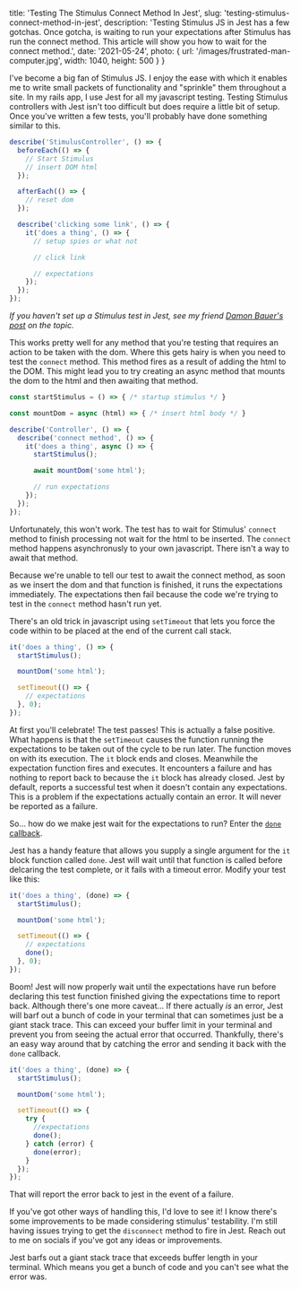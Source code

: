 
  title: 'Testing The Stimulus Connect Method In Jest',
  slug: 'testing-stimulus-connect-method-in-jest',
  description: 'Testing Stimulus JS in Jest has a few gotchas. Once gotcha, is waiting to run your expectations after Stimulus has run the connect method. This article will show you how to wait for the connect method.',
  date: '2021-05-24',
  photo: {
    url: '/images/frustrated-man-computer.jpg',
    width: 1040,
    height: 500
  }
}


I've become a big fan of Stimulus JS. I enjoy the ease with which it enables me to write small packets of functionality and "sprinkle" them throughout a site. In my rails app, I use Jest for all my javascript testing. Testing Stimulus controllers with Jest isn't too difficult but does require a little bit of setup. Once you've written a few tests, you'll probably have done something similar to this.

```javascript
describe('StimulusController', () => {
  beforeEach(() => {
    // Start Stimulus
    // insert DOM html
  });

  afterEach(() => {
    // reset dom
  });

  describe('clicking some link', () => {
    it('does a thing', () => {
      // setup spies or what not

      // click link

      // expectations
    });
  });
});
```

_If you haven't set up a Stimulus test in Jest, see my friend [Damon Bauer's post](https://damonbauer.dev/posts/testing-stimulus-with-jest/) on the topic._

This works pretty well for any method that you're testing that requires an action to be taken with the dom. Where this gets hairy is when you need to test the `connect` method. This method fires as a result of adding the html to the DOM. This might lead you to try creating an async method that mounts the dom to the html and then awaiting that method. 

```javascript
const startStimulus = () => { /* startup stimulus */ }

const mountDom = async (html) => { /* insert html body */ }

describe('Controller', () => {
  describe('connect method', () => {
    it('does a thing', async () => {
      startStimulus();

      await mountDom('some html');

      // run expectations
    });
  });
});
```

Unfortunately, this won't work. The test has to wait for Stimulus' `connect` method to finish processing not wait for the html to be inserted. The `connect` method happens asynchronusly to your own javascript. There isn't a way to await that method.

Because we're unable to tell our test to await the connect method, as soon as we insert the dom and that function is finished, it runs the expectations immediately. The expectations then fail because the code we're trying to test in the `connect` method hasn't run yet.

There's an old trick in javascript using `setTimeout` that lets you force the code within to be placed at the end of the current call stack.

```javascript
it('does a thing', () => {
  startStimulus();

  mountDom('some html');

  setTimeout(() => {
    // expectations
  }, 0);
});
```

At first you'll celebrate! The test passes! This is actually a false positive. What happens is that the `setTimeout` causes the function running the expectations to be taken out of the cycle to be run later. The function moves on with its execution. The `it` block ends and closes. Meanwhile the expectation function fires and executes. It encounters a failure and has nothing to report back to because the `it` block has already closed. Jest by default, reports a successful test when it doesn't contain any expectations. This is a problem if the expectations actually contain an error. It will never be reported as a failure.

So... how do we make jest wait for the expectations to run? Enter the [`done` callback](https://jestjs.io/docs/asynchronous#callbacks).

Jest has a handy feature that allows you supply a single argument for the `it` block function called `done`. Jest will wait until that function is called before delcaring the test complete, or it fails with a timeout error. Modify your test like this:

```javascript
it('does a thing', (done) => {
  startStimulus();

  mountDom('some html');

  setTimeout(() => {
    // expectations
    done();
  }, 0);
});
```

Boom! Jest will now properly wait until the expectations have run before declaring this test function finished giving the expectations time to report back. Although there's one more caveat... If there actually _is_ an error, Jest will barf out a bunch of code in your terminal that can sometimes just be a giant stack trace. This can exceed your buffer limit in your terminal and prevent you from seeing the actual error that occurred. Thankfully, there's an easy way around that by catching the error and sending it back with the `done` callback.

```javascript
it('does a thing', (done) => {
  startStimulus();

  mountDom('some html');

  setTimeout(() => {
    try {
      //expectations
      done();
    } catch (error) {
      done(error);
    }
  });
});
```

That will report the error back to jest in the event of a failure.

If you've got other ways of handling this, I'd love to see it! I know there's some improvements to be made considering stimulus' testability. I'm still having issues trying to get the `disconnect` method to fire in Jest. Reach out to me on socials if you've got any ideas or improvements.

Jest barfs out a giant stack trace that exceeds buffer length in your terminal. Which means you get a bunch of code and you can't see what the error was.